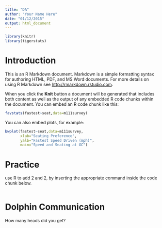 ```yaml
---
title: "DA"
author: "Your Name Here"
date: "01/12/2015"
output: html_document
---
```


```r
library(knitr)
library(tigerstats)
```

# Introduction

This is an R Markdown document. Markdown is a simple formatting syntax for authoring HTML, PDF, and MS Word documents. For more details on using R Markdown see <http://rmarkdown.rstudio.com>.

When you click the **Knit** button a document will be generated that includes both content as well as the output of any embedded R code chunks within the document. You can embed an R code chunk like this:

```r
favstats(fastest~seat,data=m111survey)
```

You can also embed plots, for example:

```r
bwplot(fastest~seat,data=m111survey,
       xlab="Seating Preference",
       yalb="Fastest Speed Driven (mph)",
       main="Speed and Seating at GC")
```

# Practice

use R to add 2 and 2, by inserting the appropriate command inside the code chunk below.

```r

```


# Dolphin Communication

How many heads did you get?
